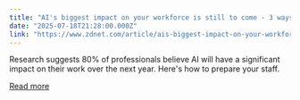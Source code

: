 ```yaml
---
title: "AI's biggest impact on your workforce is still to come - 3 ways to avoid getting left behind"
date: "2025-07-18T21:28:00.000Z"
link: "https://www.zdnet.com/article/ais-biggest-impact-on-your-workforce-is-still-to-come-3-ways-to-avoid-getting-left-behind/"
---
```


Research suggests 80% of professionals believe AI will have a significant impact on their work over the next year. Here's how to prepare your staff.

[Read more](https://www.zdnet.com/article/ais-biggest-impact-on-your-workforce-is-still-to-come-3-ways-to-avoid-getting-left-behind/)
